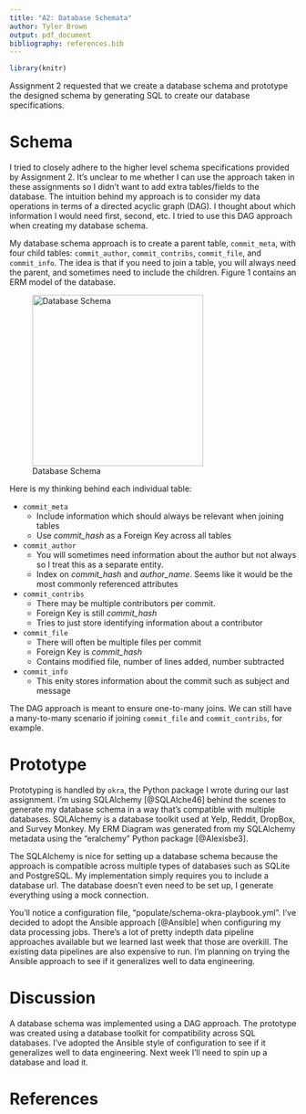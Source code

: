 ```yaml
---
title: "A2: Database Schemata"
author: Tyler Brown
output: pdf_document
bibliography: references.bib
---
```

```r
library(knitr)
```

Assignment 2 requested that we create a database schema and prototype
the designed schema by generating SQL to create our database specifications.

# Schema

I tried to closely adhere to the higher level schema specifications 
provided by Assignment 2. It's unclear to me whether I can use the
approach taken in these assignments so I didn't want to add extra
tables/fields to the database. The intuition behind my approach is
to consider my data operations in terms of a directed acyclic graph (DAG).
I thought about which information I would need first, second, etc. I
tried to use this DAG approach when creating my database schema.

My database schema approach is to create a parent table, `commit_meta`,
with four child tables: `commit_author`, `commit_contribs`, `commit_file`,
and `commit_info`. The idea is that if you need to join a table, you will
always need the parent, and sometimes need to include the children. Figure 1
contains an ERM model of the database. 

![Database Schema](imgs/assn2_erm_diagram.png){width=300px}

Here is my thinking behind each individual table:

* `commit_meta`
  - Include information which should always be relevant when joining tables
  - Use *commit_hash* as a Foreign Key across all tables
* `commit_author`
  - You will sometimes need information about the author but not always 
	so I treat this as a separate entity.
  - Index on *commit_hash* and *author_name*. Seems like it would be the
	most commonly referenced attributes
* `commit_contribs`
  - There may be multiple contributors per commit.
  - Foreign Key is still *commit_hash*
  - Tries to just store identifying information about a contributor
* `commit_file`
  - There will often be multiple files per commit
  - Foreign Key is *commit_hash*
  - Contains modified file, number of lines added, number subtracted
* `commit_info`
  - This enity stores information about the commit such as subject and message

The DAG approach is meant to ensure one-to-many joins. We can
still have a many-to-many scenario if joining `commit_file` and
`commit_contribs`, for example. 

# Prototype

Prototyping is handled by `okra`, the Python package I wrote during our
last assignment. I'm using SQLAlchemy [@SQLAlche46] behind the scenes
to generate my database schema in a way that's compatible with multiple
databases. SQLAlchemy is a database toolkit used at Yelp, Reddit, DropBox,
and Survey Monkey. My ERM Diagram was generated from my SQLAlchemy metadata
using the "eralchemy" Python package [@Alexisbe3]. 

The SQLAlchemy is nice for setting up a database schema because the approach
is compatible across multiple types of databases such as SQLite and PostgreSQL.
My implementation simply requires you to include a database url. The database
doesn't even need to be set up, I generate everything using a mock connection.

You'll notice a configuration file, "populate/schema-okra-playbook.yml". I've
decided to adopt the Ansible approach [@Ansible] when configuring my data
processing jobs. There's a lot of pretty indepth data pipeline approaches 
available but we learned last week that those are overkill. The existing
data pipelines are also expensive to run. I'm planning on trying the Ansible
approach to see if it generalizes well to data engineering.

# Discussion

A database schema was implemented using a DAG approach. The prototype
was created using a database toolkit for compatibility across SQL databases.
I've adopted the Ansible style of configuration to see if it generalizes
well to data engineering. Next week I'll need to spin up a database and
load it. 

# References
